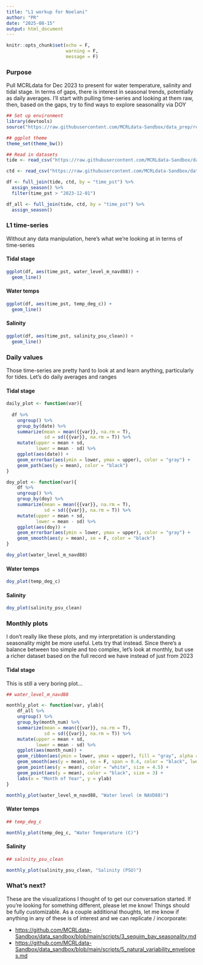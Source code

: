 ```yaml
---
title: "L1 workup for Noelani"
author: "PR"
date: "2025-08-15"
output: html_document
---
```


```r
knitr::opts_chunk$set(echo = F,
                      warning = F,
                      message = F)
```

### Purpose

Pull MCRLdata for Dec 2023 to present for water temperature, salinity and tidal stage. In terms of gaps, there is interest in seasonal trends, potentially as daily averages. I'll start with pulling time-series and looking at them raw, then, based on the gaps, try to find ways to explore seasonality via DOY

```r

## Set up environment
library(devtools)
source("https://raw.githubusercontent.com/MCRLdata-Sandbox/data_prep/refs/heads/main/scripts/0_setup.R")

## ggplot theme
theme_set(theme_bw())

## Read in datasets
tide <- read_csv("https://raw.githubusercontent.com/MCRLdata-Sandbox/data_prep/refs/heads/main/data/outputs/L1/250515_tidegauge_L1.csv") 

ctd <- read_csv("https://raw.githubusercontent.com/MCRLdata-Sandbox/data_prep/refs/heads/main/data/outputs/L1/250815_ctd_water_temp_salinity_L1.csv") 

df <- full_join(tide, ctd, by = "time_pst") %>% 
  assign_season() %>% 
  filter(time_pst > "2023-12-01")

df_all <- full_join(tide, ctd, by = "time_pst") %>% 
  assign_season() 

```

### L1 time-series {.tabset}

Without any data manipulation, here's what we're looking at in terms of time-series

#### Tidal stage

```r
ggplot(df, aes(time_pst, water_level_m_navd88)) + 
  geom_line()
```

#### Water temps

```r
ggplot(df, aes(time_pst, temp_deg_c)) + 
  geom_line()
```

#### Salinity

```r
ggplot(df, aes(time_pst, salinity_psu_clean)) + 
  geom_line()
```

### 

### Daily values {.tabset}

Those time-series are pretty hard to look at and learn anything, particularly for tides. Let's do daily averages and ranges

#### Tidal stage

```r

daily_plot <- function(var){
  
  df %>% 
    ungroup() %>% 
    group_by(date) %>% 
    summarize(mean = mean({{var}}, na.rm = T),
              sd = sd({{var}}, na.rm = T)) %>% 
    mutate(upper = mean + sd, 
           lower = mean - sd) %>% 
    ggplot(aes(date)) + 
    geom_errorbar(aes(ymin = lower, ymax = upper), color = "gray") + 
    geom_path(aes(y = mean), color = "black")
}

doy_plot <- function(var){
    df %>% 
    ungroup() %>% 
    group_by(doy) %>% 
    summarize(mean = mean({{var}}, na.rm = T),
              sd = sd({{var}}, na.rm = T)) %>% 
    mutate(upper = mean + sd, 
           lower = mean - sd) %>% 
    ggplot(aes(doy)) + 
    geom_errorbar(aes(ymin = lower, ymax = upper), color = "gray") + 
    geom_smooth(aes(y = mean), se = F, color = "black")
}

doy_plot(water_level_m_navd88)
```

#### Water temps

```r

doy_plot(temp_deg_c)

```

#### Salinity

```r
doy_plot(salinity_psu_clean)
```

### 

### Monthly plots {.tabset}

I don't really like these plots, and my interpretation is understanding seasonality might be more useful. Lets try that instead. Since there's a balance between too simple and too complex, let's look at monthly, but use a richer dataset based on the full record we have instead of just from 2023

#### Tidal stage

This is still a very boring plot...

```r
## water_level_m_navd88

monthly_plot <- function(var, ylab){
    df_all %>% 
    ungroup() %>% 
    group_by(month_num) %>% 
    summarize(mean = mean({{var}}, na.rm = T),
              sd = sd({{var}}, na.rm = T)) %>% 
    mutate(upper = mean + sd, 
           lower = mean - sd) %>% 
    ggplot(aes(month_num)) + 
    geom_ribbon(aes(ymin = lower, ymax = upper), fill = "gray", alpha = 0.2) + 
    geom_smooth(aes(y = mean), se = F, span = 0.4, color = "black", lwd = 0.4) + 
    geom_point(aes(y = mean), color = "white", size = 4.5) +
    geom_point(aes(y = mean), color = "black", size = 3) + 
    labs(x = "Month of Year", y = ylab)
}

monthly_plot(water_level_m_navd88, "Water level (m NAVD88)")

```

#### Water temps

```r
## temp_deg_c

monthly_plot(temp_deg_c, "Water Temperature (C)")

```

#### Salinity

```r
## salinity_psu_clean

monthly_plot(salinity_psu_clean, "Salinity (PSU)")

```

### 

### What's next?

These are the visualizations I thought of to get our conversation started. If you're looking for something different, please let me know! Things should be fully customizable. As a couple additional thoughts, let me know if anything in any of these is of interest and we can replicate / incorporate:

-   <https://github.com/MCRLdata-Sandbox/data_sandbox/blob/main/scripts/3_sequim_bay_seasonality.md>
-   <https://github.com/MCRLdata-Sandbox/data_sandbox/blob/main/scripts/5_natural_variability_envelopes.md>

